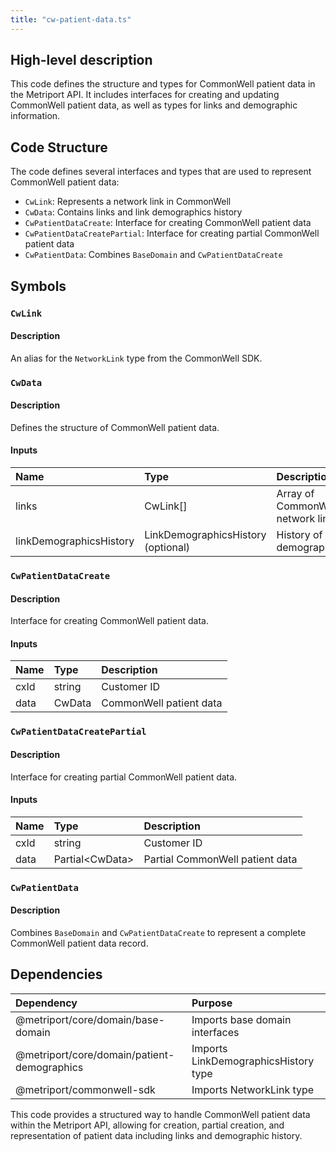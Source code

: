 ```yaml
---
title: "cw-patient-data.ts"
---
```


## High-level description
This code defines the structure and types for CommonWell patient data in the Metriport API. It includes interfaces for creating and updating CommonWell patient data, as well as types for links and demographic information.

## Code Structure
The code defines several interfaces and types that are used to represent CommonWell patient data:
- `CwLink`: Represents a network link in CommonWell
- `CwData`: Contains links and link demographics history
- `CwPatientDataCreate`: Interface for creating CommonWell patient data
- `CwPatientDataCreatePartial`: Interface for creating partial CommonWell patient data
- `CwPatientData`: Combines `BaseDomain` and `CwPatientDataCreate`

## Symbols

### `CwLink`
#### Description
An alias for the `NetworkLink` type from the CommonWell SDK.

### `CwData`
#### Description
Defines the structure of CommonWell patient data.

#### Inputs
| Name | Type | Description |
|:-----|:-----|:------------|
| links | CwLink[] | Array of CommonWell network links |
| linkDemographicsHistory | LinkDemographicsHistory (optional) | History of link demographics |

### `CwPatientDataCreate`
#### Description
Interface for creating CommonWell patient data.

#### Inputs
| Name | Type | Description |
|:-----|:-----|:------------|
| cxId | string | Customer ID |
| data | CwData | CommonWell patient data |

### `CwPatientDataCreatePartial`
#### Description
Interface for creating partial CommonWell patient data.

#### Inputs
| Name | Type | Description |
|:-----|:-----|:------------|
| cxId | string | Customer ID |
| data | Partial&lt;CwData&gt; | Partial CommonWell patient data |

### `CwPatientData`
#### Description
Combines `BaseDomain` and `CwPatientDataCreate` to represent a complete CommonWell patient data record.

## Dependencies
| Dependency | Purpose |
|:-----------|:--------|
| @metriport/core/domain/base-domain | Imports base domain interfaces |
| @metriport/core/domain/patient-demographics | Imports LinkDemographicsHistory type |
| @metriport/commonwell-sdk | Imports NetworkLink type |

This code provides a structured way to handle CommonWell patient data within the Metriport API, allowing for creation, partial creation, and representation of patient data including links and demographic history.